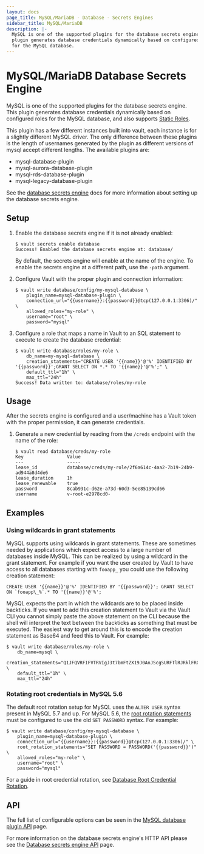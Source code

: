 ```yaml
---
layout: docs
page_title: MySQL/MariaDB - Database - Secrets Engines
sidebar_title: MySQL/MariaDB
description: |-
  MySQL is one of the supported plugins for the database secrets engine. This
  plugin generates database credentials dynamically based on configured roles
  for the MySQL database.
---
```


# MySQL/MariaDB Database Secrets Engine

MySQL is one of the supported plugins for the database secrets engine. This
plugin generates database credentials dynamically based on configured roles for
the MySQL database, and also supports [Static
Roles](/docs/secrets/databases#static-roles).

This plugin has a few different instances built into vault, each instance is for
a slightly different MySQL driver. The only difference between these plugins is
the length of usernames generated by the plugin as different versions of mysql
accept different lengths. The available plugins are:

- mysql-database-plugin
- mysql-aurora-database-plugin
- mysql-rds-database-plugin
- mysql-legacy-database-plugin

See the [database secrets engine](/docs/secrets/databases) docs for
more information about setting up the database secrets engine.

## Setup

1.  Enable the database secrets engine if it is not already enabled:

    ```text
    $ vault secrets enable database
    Success! Enabled the database secrets engine at: database/
    ```

    By default, the secrets engine will enable at the name of the engine. To
    enable the secrets engine at a different path, use the `-path` argument.

1.  Configure Vault with the proper plugin and connection information:

    ```text
    $ vault write database/config/my-mysql-database \
        plugin_name=mysql-database-plugin \
        connection_url="{{username}}:{{password}}@tcp(127.0.0.1:3306)/" \
        allowed_roles="my-role" \
        username="root" \
        password="mysql"
    ```

1.  Configure a role that maps a name in Vault to an SQL statement to execute to
    create the database credential:

    ```text
    $ vault write database/roles/my-role \
        db_name=my-mysql-database \
        creation_statements="CREATE USER '{{name}}'@'%' IDENTIFIED BY '{{password}}';GRANT SELECT ON *.* TO '{{name}}'@'%';" \
        default_ttl="1h" \
        max_ttl="24h"
    Success! Data written to: database/roles/my-role
    ```

## Usage

After the secrets engine is configured and a user/machine has a Vault token with
the proper permission, it can generate credentials.

1.  Generate a new credential by reading from the `/creds` endpoint with the name
    of the role:

    ```text
    $ vault read database/creds/my-role
    Key                Value
    ---                -----
    lease_id           database/creds/my-role/2f6a614c-4aa2-7b19-24b9-ad944a8d4de6
    lease_duration     1h
    lease_renewable    true
    password           8cab931c-d62e-a73d-60d3-5ee85139cd66
    username           v-root-e2978cd0-
    ```

## Examples

### Using wildcards in grant statements

MySQL supports using wildcards in grant statements. These are sometimes needed
by applications which expect access to a large number of databases inside MySQL.
This can be realized by using a wildcard in the grant statement. For example if
you want the user created by Vault to have access to all databases starting with
`fooapp_` you could use the following creation statement:

```text
CREATE USER '{{name}}'@'%' IDENTIFIED BY '{{password}}'; GRANT SELECT ON `fooapp\_%`.* TO '{{name}}'@'%';
```

MySQL expects the part in which the wildcards are to be placed inside backticks.
If you want to add this creation statement to Vault via the Vault CLI you cannot
simply paste the above statement on the CLI because the shell will interpret the
text between the backticks as something that must be executed. The easiest way to
get around this is to encode the creation statement as Base64 and feed this to Vault.
For example:

```text
$ vault write database/roles/my-role \
    db_name=mysql \
    creation_statements="Q1JFQVRFIFVTRVIgJ3t7bmFtZX19J0AnJScgSURFTlRJRklFRCBCWSAne3twYXNzd29yZH19JzsgR1JBTlQgU0VMRUNUIE9OIGBmb29hcHBcXyVgLiogVE8gJ3t7bmFtZX19J0AnJSc7" \
    default_ttl="1h" \
    max_ttl="24h"
```

### Rotating root credentials in MySQL 5.6

The default root rotation setup for MySQL uses the `ALTER USER` syntax present
in MySQL 5.7 and up. For MySQL 5.6, the [root rotation
statements](/api/secret/databases#root_rotation_statements)
must be configured to use the old `SET PASSWORD` syntax. For example:

```text
$ vault write database/config/my-mysql-database \
    plugin_name=mysql-database-plugin \
    connection_url="{{username}}:{{password}}@tcp(127.0.0.1:3306)/" \
    root_rotation_statements="SET PASSWORD = PASSWORD('{{password}}')" \
    allowed_roles="my-role" \
    username="root" \
    password="mysql"
```

For a guide in root credential rotation, see [Database Root Credential
Rotation](/guides/secret-mgmt/db-root-rotation).

## API

The full list of configurable options can be seen in the [MySQL database plugin
API](/api/secret/databases/mysql-maria) page.

For more information on the database secrets engine's HTTP API please see the
[Database secrets engine API](/api/secret/databases) page.
